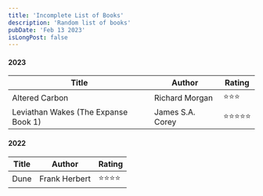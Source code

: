 ```yaml
---
title: 'Incomplete List of Books'
description: 'Random list of books'
pubDate: 'Feb 13 2023'
isLongPost: false
---
```


#### 2023

| Title                                | Author           | Rating     |
| ------------------------------------ | ---------------- | ---------- |
| Altered Carbon                       | Richard Morgan   | ⭐⭐⭐     |
| Leviathan Wakes (The Expanse Book 1) | James S.A. Corey | ⭐⭐⭐⭐⭐ |

#### 2022

| Title | Author        | Rating   |
| ----- | ------------- | -------- |
| Dune  | Frank Herbert | ⭐⭐⭐⭐ |
